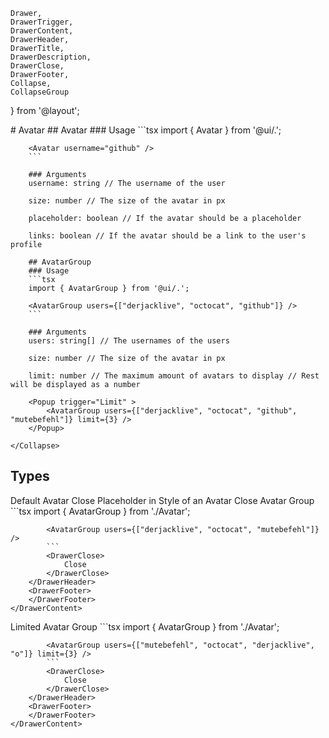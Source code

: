     Drawer,
    DrawerTrigger,
    DrawerContent,
    DrawerHeader,
    DrawerTitle,
    DrawerDescription,
    DrawerClose,
    DrawerFooter,
    Collapse,
    CollapseGroup
} from '@layout';

<Meta of={AvatarStories} />
# Avatar
<Primary />
<CollapseGroup>
    <Collapse trigger="Code" title="">
        ## Avatar
        ### Usage
        ```tsx
        import { Avatar } from '@ui/.';

        <Avatar username="github" />
        ```	

        ### Arguments
        username: string // The username of the user

        size: number // The size of the avatar in px
        
        placeholder: boolean // If the avatar should be a placeholder
        
        links: boolean // If the avatar should be a link to the user's profile

        ## AvatarGroup
        ### Usage
        ```tsx
        import { AvatarGroup } from '@ui/.';

        <AvatarGroup users={["derjacklive", "octocat", "github"]} />
        ```

        ### Arguments
        users: string[] // The usernames of the users
        
        size: number // The size of the avatar in px

        limit: number // The maximum amount of avatars to display // Rest will be displayed as a number

        <Popup trigger="Limit" >
            <AvatarGroup users={["derjacklive", "octocat", "github", "mutebefehl"]} limit={3} />
        </Popup>
        
    </Collapse>
</CollapseGroup>

## Types

<Drawer>
    <DrawerTrigger>
        <Avatar username="derjacklive" size={50} />
    </DrawerTrigger>
    <DrawerContent>
        <DrawerHeader>
            <DrawerTitle>
                Default Avatar
            </DrawerTitle>
            <DrawerDescription>
            </DrawerDescription>
            <Canvas of={AvatarStories.Default} />
            <Controls of={AvatarStories.Default} />
            <DrawerClose>
                Close
            </DrawerClose>
        </DrawerHeader>
        <DrawerFooter>
        </DrawerFooter>
    </DrawerContent>
</Drawer>
<Drawer>
    <DrawerTrigger>
        <Avatar placeholder size={50} />
    </DrawerTrigger>
    <DrawerContent>
        <DrawerHeader>
            <DrawerTitle>
                Placeholder in Style of an Avatar
            </DrawerTitle>
            <DrawerDescription>
            </DrawerDescription>
            <Canvas of={AvatarStories.Placeholder} />
            <Controls of={AvatarStories.Placeholder} />
            <DrawerClose>
                Close
            </DrawerClose>
        </DrawerHeader>
        <DrawerFooter>
        </DrawerFooter>
    </DrawerContent>
</Drawer>
<Drawer>
    <DrawerTrigger>
        <AvatarGroup users={["derjacklive", "octocat", "mutebefehl"]} size={50} />
    </DrawerTrigger>
    <DrawerContent>
        <DrawerHeader>
            <DrawerTitle>
                Avatar Group
            </DrawerTitle>
            <DrawerDescription>
            </DrawerDescription>
            <AvatarGroup users={["derjacklive", "octocat", "mutebefehl"]} size={150} />
            ```tsx
            import { AvatarGroup } from './Avatar';

            <AvatarGroup users={["derjacklive", "octocat", "mutebefehl"]} />
            ```
            <DrawerClose>
                Close
            </DrawerClose>
        </DrawerHeader>
        <DrawerFooter>
        </DrawerFooter>
    </DrawerContent>
</Drawer>
<Drawer>
    <DrawerTrigger>
        <AvatarGroup users={["mutebefehl", "octocat", "derjacklive", "o"]} limit={3} size={50} />
    </DrawerTrigger>
    <DrawerContent>
        <DrawerHeader>
            <DrawerTitle>
                Limited Avatar Group
            </DrawerTitle>
            <DrawerDescription>
            </DrawerDescription>
            <AvatarGroup users={["mutebefehl", "octocat", "derjacklive", "o"]} limit={3} size={100} />
            ```tsx
            import { AvatarGroup } from './Avatar';

            <AvatarGroup users={["mutebefehl", "octocat", "derjacklive", "o"]} limit={3} />
            ```
            <DrawerClose>
                Close
            </DrawerClose>
        </DrawerHeader>
        <DrawerFooter>
        </DrawerFooter>
    </DrawerContent>
</Drawer>